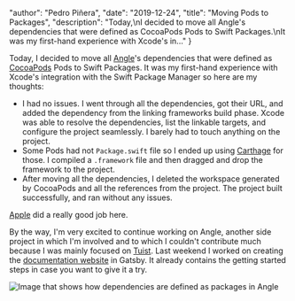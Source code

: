 
  "author": "Pedro Piñera",
  "date": "2019-12-24",
  "title": "Moving Pods to Packages",
  "description": "Today,\nI decided to move all Angle's dependencies that were defined as CocoaPods Pods to Swift Packages.\nIt was my first-hand experience with Xcode's in..."
}




Today,
I decided to move all [Angle](https://angle.dev)'s dependencies that were defined as [CocoaPods](https://cocoapods.org) Pods to Swift Packages.
It was my first-hand experience with Xcode's integration with the Swift Package Manager so here are my thoughts:

- I had no issues. I went through all the dependencies, got their URL, and added the dependency from the linking frameworks build phase. Xcode was able to resolve the dependencies, list the linkable targets, and configure the project seamlessly. I barely had to touch anything on the project.
- Some Pods had not `Package.swift` file so I ended up using [Carthage](https://github.com/carthage) for those. I compiled a `.framework` file and then dragged and drop the framework to the project.
- After moving all the dependencies, I deleted the workspace generated by CocoaPods and all the references from the project. The project built successfully, and ran without any issues.

[Apple](https://apple.com) did a really good job here.

By the way,
I'm very excited to continue working on Angle,
another side project in which I'm involved and to which I couldn't contribute much because I was mainly focused on [Tuist](https://tuist.io).
Last weekend I worked on creating the [documentation website](https://angle.dev/documentation) in Gatsby.
It already contains the getting started steps in case you want to give it a try.

![Image that shows how dependencies are defined as packages in Angle](/images/posts/xcode-swift-packages.png)

    